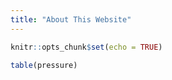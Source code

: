 ```yaml
---
title: "About This Website"
---
```


```r
knitr::opts_chunk$set(echo = TRUE)
```
```r
table(pressure)
```


